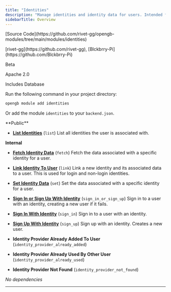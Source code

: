 ```yaml
---
title: "Identities"
description: "Manage identities and identity data for users. Intended for internal use by modules exposing auth providers."
sidebarTitle: Overview
---
```



<Tabs>
<Tab title="Metadata">

<p>
  <span style={{ display: 'inline-block', width: '26px' }}><Icon icon="git-alt"/></span>
  <span>[Source Code](https://github.com/rivet-gg/opengb-modules/tree/main/modules/identities)</span>
</p>



<p>
  <span style={{ display: 'inline-block', width: '26px' }}><Icon icon="user"/></span>
  <span>[rivet-gg](https://github.com/rivet-gg), [Blckbrry-Pi](https://github.com/Blckbrry-Pi)</span>
</p>



<p>
  <span style={{ display: 'inline-block', width: '26px' }}><Icon icon="square-info"/></span>
  <span>Beta</span>
</p>



<p>
  <span style={{ display: 'inline-block', width: '26px' }}><Icon icon="file-certificate"/></span>
  <span>Apache 2.0</span>
</p>



<p>
  <span style={{ display: 'inline-block', width: '26px' }}><Icon icon="database"/></span>
  <span>Includes Database</span>
</p>



</Tab>

<Tab title="Install">
Run the following command in your project directory:

```bash
opengb module add identities
```

Or add the module `identities` to your `backend.json`.
</Tab>

<Tab title="7 Scripts">
**Public**


- **[List Identities](/modules/identities/scripts/list)** (`list`) List all identities the user is associated with.


**Internal** 


- **[Fetch Identity Data](/modules/identities/scripts/fetch)** (`fetch`) Fetch the data associated with a specific identity for a user.

- **[Link Identity To User](/modules/identities/scripts/link)** (`link`) Link a new identity and its associated data to a user. This is used for login and non-login identities.

- **[Set Identity Data](/modules/identities/scripts/set)** (`set`) Set the data associated with a specific identity for a user.

- **[Sign In or Sign Up With Identity](/modules/identities/scripts/sign_in_or_sign_up)** (`sign_in_or_sign_up`) Sign in to a user with an identity, creating a new user if it fails.

- **[Sign In With Identity](/modules/identities/scripts/sign_in)** (`sign_in`) Sign in to a user with an identity.

- **[Sign Up With Identity](/modules/identities/scripts/sign_up)** (`sign_up`) Sign up with an identity. Creates a new user.

</Tab>


<Tab title="3 Errors">

- **Identity Provider Already Added To User** (`identity_provider_already_added`) 


- **Identity Provider Already Used By Other User** (`identity_provider_already_used`) 


- **Identity Provider Not Found** (`identity_provider_not_found`) 

</Tab>


<Tab title="3 Dependencies">

_No dependencies_

</Tab>
</Tabs>

---


